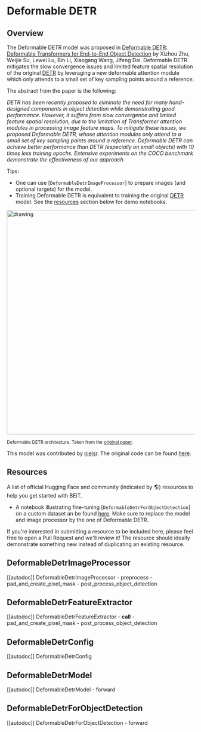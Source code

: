 <!--Copyright 2022 The HuggingFace Team. All rights reserved.

Licensed under the Apache License, Version 2.0 (the "License"); you may not use this file except in compliance with
the License. You may obtain a copy of the License at

http://www.apache.org/licenses/LICENSE-2.0

Unless required by applicable law or agreed to in writing, software distributed under the License is distributed on
an "AS IS" BASIS, WITHOUT WARRANTIES OR CONDITIONS OF ANY KIND, either express or implied. See the License for the
specific language governing permissions and limitations under the License.
-->

# Deformable DETR

## Overview

The Deformable DETR model was proposed in [Deformable DETR: Deformable Transformers for End-to-End Object Detection](https://arxiv.org/abs/2010.04159) by Xizhou Zhu, Weijie Su, Lewei Lu, Bin Li, Xiaogang Wang, Jifeng Dai.
Deformable DETR mitigates the slow convergence issues and limited feature spatial resolution of the original [DETR](detr) by leveraging a new deformable attention module which only attends to a small set of key sampling points around a reference.

The abstract from the paper is the following:

*DETR has been recently proposed to eliminate the need for many hand-designed components in object detection while demonstrating good performance. However, it suffers from slow convergence and limited feature spatial resolution, due to the limitation of Transformer attention modules in processing image feature maps. To mitigate these issues, we proposed Deformable DETR, whose attention modules only attend to a small set of key sampling points around a reference. Deformable DETR can achieve better performance than DETR (especially on small objects) with 10 times less training epochs. Extensive experiments on the COCO benchmark demonstrate the effectiveness of our approach.*

Tips:

- One can use [`DeformableDetrImageProcessor`] to prepare images (and optional targets) for the model.
- Training Deformable DETR is equivalent to training the original [DETR](detr) model. See the [resources](resources) section below for demo notebooks.

<img src="https://huggingface.co/datasets/huggingface/documentation-images/resolve/main/deformable_detr_architecture.png"
alt="drawing" width="600"/>

<small> Deformable DETR architecture. Taken from the <a href="https://arxiv.org/abs/2010.04159">original paper</a>.</small>

This model was contributed by [nielsr](https://huggingface.co/nielsr). The original code can be found [here](https://github.com/fundamentalvision/Deformable-DETR).

## Resources

A list of official Hugging Face and community (indicated by 🌎) resources to help you get started with BEiT.

<PipelineTag pipeline="object-detection"/>

- A notebook illustrating fine-tuning [`DeformableDetrForObjectDetection`] on a custom dataset an be found [here](https://github.com/NielsRogge/Transformers-Tutorials/tree/master/DETR). Make sure to replace the model and image processor by the one of Deformable DETR.

If you're interested in submitting a resource to be included here, please feel free to open a Pull Request and we'll review it! The resource should ideally demonstrate something new instead of duplicating an existing resource.

## DeformableDetrImageProcessor

[[autodoc]] DeformableDetrImageProcessor
    - preprocess
    - pad_and_create_pixel_mask
    - post_process_object_detection

## DeformableDetrFeatureExtractor

[[autodoc]] DeformableDetrFeatureExtractor
    - __call__
    - pad_and_create_pixel_mask
    - post_process_object_detection


## DeformableDetrConfig

[[autodoc]] DeformableDetrConfig


## DeformableDetrModel

[[autodoc]] DeformableDetrModel
    - forward


## DeformableDetrForObjectDetection

[[autodoc]] DeformableDetrForObjectDetection
    - forward
